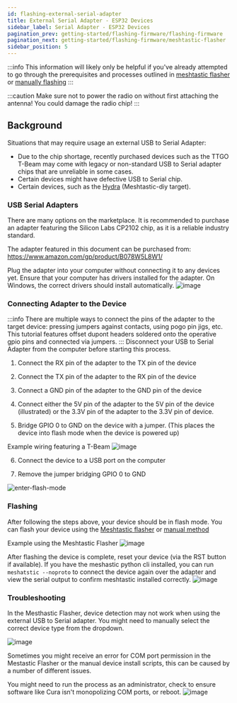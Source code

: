 ```yaml
---
id: flashing-external-serial-adapter
title: External Serial Adapter - ESP32 Devices
sidebar_label: Serial Adapter - ESP32 Devices
pagination_prev: getting-started/flashing-firmware/flashing-firmware
pagination_next: getting-started/flashing-firmware/meshtastic-flasher
sidebar_position: 5
---
```



:::info
This information will likely only be helpful if you've already attempted to go through the prerequisites and processes outlined in [meshtastic flasher](https://meshtastic.org/docs/getting-started/flashing-firmware/meshtastic-flasher) or [manually flashing](https://meshtastic.org/docs/getting-started/flashing-firmware/flashing-esp32)
:::

:::caution
Make sure not to power the radio on without first attaching the antenna! You could damage the radio chip!
:::

## Background

Situations that may require usage an external USB to Serial Adapter:
* Due to the chip shortage, recently purchased devices such as the TTGO T-Beam may come with legacy or non-standard USB to Serial adapter chips that are unreliable in some cases. 
* Certain devices might have defective USB to Serial chip.
* Certain devices, such as the [Hydra](https://github.com/Hydra-Designs/project-hydra-meshtastic-pcb) (Meshtastic-diy target).

### USB Serial Adapters

There are many options on the marketplace. It is recommended to purchase an adapter featuring the Silicon Labs CP2102 chip, as it is a reliable industry standard.

The adapter featured in this document can be purchased from:
https://www.amazon.com/gp/product/B078W5L8W1/

Plug the adapter into your computer without connecting it to any devices yet. Ensure that your computer has drivers installed for the adapter. On Windows, the correct drivers should install automatically.
![image](https://user-images.githubusercontent.com/9000580/168445869-f73667f5-0169-46fd-ae13-15c3abad31aa.png)

### Connecting Adapter to the Device

:::info
There are multiple ways to connect the pins of the adapter to the target device: pressing jumpers against contacts, using pogo pin jigs, etc. This tutorial features offset dupont headers soldered onto the operative gpio pins and connected via jumpers.
:::
Disconnect your USB to Serial Adapter from the computer before starting this process. 

1) Connect the RX pin of the adapter to the TX pin of the device

2) Connect the TX pin of the adapter to the RX pin of the device

3) Connect a GND pin of the adapter to the GND pin of the device

4) Connect either the 5V pin of the adapter to the 5V pin of the device (illustrated) or the 3.3V pin of the adapter to the 3.3V pin of device.

5) Bridge GPIO 0 to GND on the device with a jumper. (This places the device into flash mode when the device is powered up)

Example wiring featuring a T-Beam
![image](https://user-images.githubusercontent.com/9000580/168446438-d14f34a0-b92d-4716-87fd-e0c2927a35fd.png)

6) Connect the device to a USB port on the computer

7) Remove the jumper bridging GPIO 0 to GND

![enter-flash-mode](https://user-images.githubusercontent.com/9000580/168446974-c31d3e9c-3397-4cb1-90a4-91ef2e4d5fac.gif)

### Flashing

After following the steps above, your device should be in flash mode. You can flash your device using the [Meshtastic flasher](https://meshtastic.org/docs/getting-started/flashing-firmware/meshtastic-flasher) or [manual method](https://meshtastic.org/docs/getting-started/flashing-firmware/flashing-esp32)

Example using the Meshtastic Flasher
![image](https://user-images.githubusercontent.com/9000580/168447086-313e0649-1bfe-4ccb-b891-0f56059d8063.png)

After flashing the device is complete, reset your device (via the RST button if available).
If you have the meshastic python cli installed, you can run `meshatstic --noproto` to connect the device again over the adapter and view the serial output to confirm meshtastic installed correctly.
![image](https://user-images.githubusercontent.com/9000580/168447159-71a6546a-f487-4bc2-86c1-4c489b2a8975.png)


### Troubleshooting

In the Mesthastic Flasher, device detection may not work when using the external USB to Serial adapter. You might need to manually select the correct device type from the dropdown.

![image](https://user-images.githubusercontent.com/9000580/168447197-206f7e14-debe-4b6a-bb2a-7647418075e4.png)

Sometimes you might receive an error for COM port permission in the Mestastic Flasher or the manual device install scripts, this can be caused by a number of different issues. 

You might need to run the process as an administrator, check to ensure software like Cura isn't monopolizing COM ports, or reboot. 
![image](https://user-images.githubusercontent.com/9000580/168447232-1a3af39b-e3cc-44b9-bc3a-32843a9e6f1f.png)




